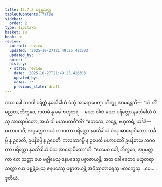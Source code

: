 ```yaml
---
title: 12.7.2 ပစ္စန္တသုတ္တ
tableOfContents: false
sidebar:
  order: 2
type: tipitaka
basket: su
book: sn
review:
  current: review
  updated: '2025-10-27T21:49:25.426503'
  updated_by: ''
  notes: ''
  history:
  - state: review
    date: '2025-10-27T21:49:25.426503'
    updated_by: ''
    notes: ''
    previous_state: draft
---
```



<ReviewStatus review={frontmatter.review} showDetails={true} />

<HypothesisAnnotation frontmatter={frontmatter} />

<DynamicBreadcrumb />

<Division number="1132" book="sn" e="ch" v="18" p="449">

<Paragraph number="2437" book="sn">
အထ ခေါ ဘဂဝါ ပရိတ္တံ နခသိခါယံ ပံသုံ အာရောပေတွာ ဘိက္ခူ အာမန္တေသိ—  “တံ ကိံ မညထ, ဘိက္ခဝေ, ကတမံ နု ခေါ ဗဟုတရံ—  ယော ဝါယံ မယာ ပရိတ္တော နခသိခါယံ ပံသု အာရောပိတော, အယံ ဝါ မဟာပထဝီ”တိ? “ဧတဒေဝ, ဘန္တေ, ဗဟုတရံ, ယဒိဒံ—  မဟာပထဝီ; အပ္ပမတ္တကာယံ ဘဂဝတာ ပရိတ္တော နခသိခါယံ ပံသု အာရောပိတော. သင်္ခမ္ပိ န ဥပေတိ, ဥပနိဓမ္ပိ န ဥပေတိ, ကလဘာဂမ္ပိ န ဥပေတိ မဟာပထဝိံ ဥပနိဓာယ ဘဂဝတာ ပရိတ္တော နခသိခါယံ ပံသု အာရောပိတော”တိ.
</Paragraph>

<Paragraph number="2438" book="sn">
“ဧဝမေဝ ခေါ, ဘိက္ခဝေ, အပ္ပမတ္တကာ တေ သတ္တာ ယေ မဇ္ဈိမေသု ဇနပဒေသု ပစ္စာဇာယန္တိ; အထ ခေါ ဧတေဝ ဗဟုတရာ သတ္တာ ယေ ပစ္စန္တိမေသု ဇနပဒေသု ပစ္စာဇာယန္တိ အဝိညာတာရေသု မိလက္ခေသု …ပေ… .

</Paragraph>
</Division>

<Paragraph number="2439" type="center" book="sn">
ဒုတိယံ.
</Paragraph>